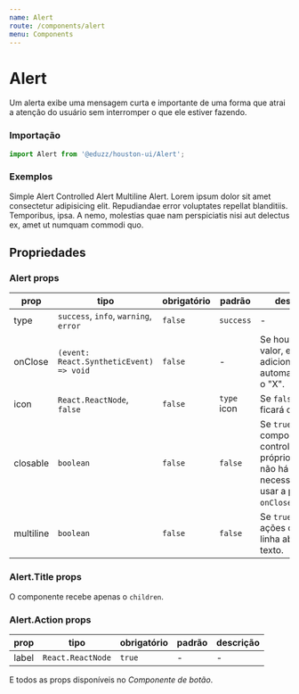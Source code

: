 ```yaml
---
name: Alert
route: /components/alert
menu: Components
---
```




# Alert

Um alerta exibe uma mensagem curta e importante de uma forma que atrai a atenção do usuário sem interromper o que ele estiver fazendo.

### Importação

```js
import Alert from '@eduzz/houston-ui/Alert';
```

### Exemplos

<Playground>
  <Box>
    <Alert closable>Simple Alert</Alert>
  </Box>
  <Box>
    <Alert>
      Controlled Alert
      <Alert.Action label='Cancel' variant='text' />
      <Alert.Action label='View' />
    </Alert>
  </Box>
  <Box>
    <Alert type='error' multiline>
      <Alert.Title>Multiline Alert.</Alert.Title>
      Lorem ipsum dolor sit amet consectetur adipisicing elit. Repudiandae error voluptates repellat blanditiis. Temporibus,
      ipsa. A nemo, molestias quae nam perspiciatis nisi aut delectus ex, amet ut numquam commodi quo.
      <Alert.Action label='Cancel' variant='text' />
      <Alert.Action label='View' />
    </Alert>
  </Box>
</Playground>

## Propriedades

### Alert props

| prop      | tipo                                    | obrigatório | padrão      | descrição                                                                                        |
| --------- | --------------------------------------- | ----------- | ----------- | ------------------------------------------------------------------------------------------------ |
| type      | `success`, `info`, `warning`, `error`   | `false`     | `success`   | -                                                                                                |
| onClose   | `(event: React.SyntheticEvent) => void` | `false`     | -           | Se houver um valor, ele adiciona automaticamente o "X".                                          |
| icon      | `React.ReactNode`, `false`              | `false`     | `type` icon | Se `false`, o ícone ficará oculto.                                                               |
| closable  | `boolean`                               | `false`     | `false`     | Se `true`, o componente controla o próprio estado e não há necessidade de usar a prop `onClose`. |
| multiline | `boolean`                               | `false`     | `false`     | Se `true`, as ações cairão na linha abaixo do texto.                                             |

### Alert.Title props

O componente recebe apenas o `children`.

### Alert.Action props

| prop  | tipo              | obrigatório | padrão | descrição |
| ----- | ----------------- | ----------- | ------ | --------- |
| label | `React.ReactNode` | `true`      | -      | -         |

E todos as props disponíveis no _Componente de botão_.
